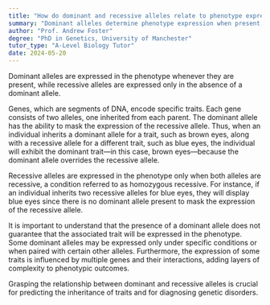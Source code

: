 ```yaml
---
title: "How do dominant and recessive alleles relate to phenotype expression?"
summary: "Dominant alleles determine phenotype expression when present, whereas recessive alleles are expressed only when no dominant allele is present."
author: "Prof. Andrew Foster"
degree: "PhD in Genetics, University of Manchester"
tutor_type: "A-Level Biology Tutor"
date: 2024-05-20
---
```


Dominant alleles are expressed in the phenotype whenever they are present, while recessive alleles are expressed only in the absence of a dominant allele.

Genes, which are segments of DNA, encode specific traits. Each gene consists of two alleles, one inherited from each parent. The dominant allele has the ability to mask the expression of the recessive allele. Thus, when an individual inherits a dominant allele for a trait, such as brown eyes, along with a recessive allele for a different trait, such as blue eyes, the individual will exhibit the dominant trait—in this case, brown eyes—because the dominant allele overrides the recessive allele.

Recessive alleles are expressed in the phenotype only when both alleles are recessive, a condition referred to as homozygous recessive. For instance, if an individual inherits two recessive alleles for blue eyes, they will display blue eyes since there is no dominant allele present to mask the expression of the recessive allele.

It is important to understand that the presence of a dominant allele does not guarantee that the associated trait will be expressed in the phenotype. Some dominant alleles may be expressed only under specific conditions or when paired with certain other alleles. Furthermore, the expression of some traits is influenced by multiple genes and their interactions, adding layers of complexity to phenotypic outcomes.

Grasping the relationship between dominant and recessive alleles is crucial for predicting the inheritance of traits and for diagnosing genetic disorders.
    